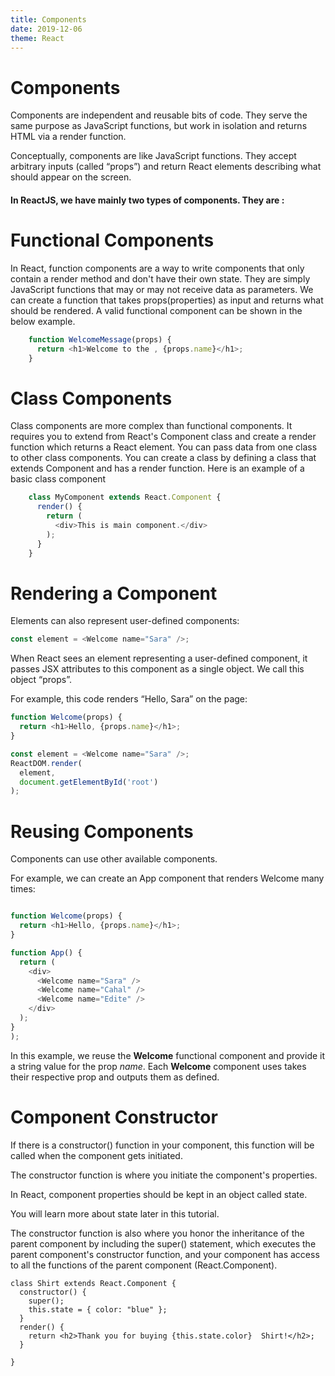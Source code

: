 ```yaml
---
title: Components
date: 2019-12-06
theme: React
---
```





# Components

Components are independent and reusable bits of code. 
They serve the same purpose as JavaScript functions, 
but work in isolation and returns HTML via a render function.

Conceptually, components are like JavaScript functions. 
They accept arbitrary inputs (called “props”) and 
return React elements describing what should appear on the screen.

#### In ReactJS, we have mainly two types of components. They are :

# Functional Components

In React, function components are a way to write components 
that only contain a render method and don't have their own state. 
They are simply JavaScript functions that may or may not receive data as parameters. 
We can create a function that takes props(properties) as input and returns 
what should be rendered. 
A valid functional component can be shown in the below example.

```js
    function WelcomeMessage(props) {  
      return <h1>Welcome to the , {props.name}</h1>;  
    }  
```

# Class Components
Class components are more complex than functional components. 
It requires you to extend from React's Component class and create a render 
function which returns a React element. You can pass data from one class 
to other class components. You can create a class by defining a class that 
extends Component and has a render function.
Here is an example of a basic class component

```js
    class MyComponent extends React.Component {  
      render() {  
        return (  
          <div>This is main component.</div>  
        );  
      }  
    }  
```
# Rendering a Component 

Elements can also represent user-defined components:

```js
const element = <Welcome name="Sara" />;
```
When React sees an element representing a user-defined component, 
it passes JSX attributes to this component as a single object. We call this object “props”.

For example, this code renders “Hello, Sara” on the page:

```js
function Welcome(props) {
  return <h1>Hello, {props.name}</h1>;
}

const element = <Welcome name="Sara" />;
ReactDOM.render(
  element,
  document.getElementById('root')
);
```

# Reusing Components

Components can use other available components.

For example, we can create an App component that renders Welcome many times:

```js

function Welcome(props) {
  return <h1>Hello, {props.name}</h1>;
}

function App() {
  return (
    <div>
      <Welcome name="Sara" />
      <Welcome name="Cahal" />
      <Welcome name="Edite" />
    </div>
  );
}
);
```
In this example, we reuse the **Welcome** functional component and provide it a
string value for the prop *name*. Each **Welcome** component uses takes their
respective prop and outputs them as defined.

# Component Constructor

If there is a constructor() function in your component, 
this function will be called when the component gets initiated.

The constructor function is where you initiate the component's properties.

In React, component properties should be kept in an object called state.

You will learn more about state later in this tutorial.

The constructor function is also where you honor the inheritance of the parent 
component by including the super() statement, 
which executes the parent component's constructor function, 
and your component has access to all the functions 
of the parent component (React.Component).

```React live = true
class Shirt extends React.Component {
  constructor() {
    super();
    this.state = { color: "blue" };
  }
  render() {
    return <h2>Thank you for buying {this.state.color}  Shirt!</h2>;
  }
  
}
```

<br/><br/>


<PrevNextNav next="/tutorials/react/props" home="/tutorials/react/" prev="/tutorials/react/jsx" />